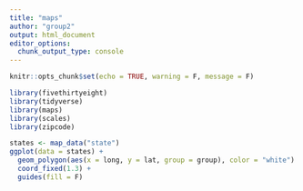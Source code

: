 ```yaml
---
title: "maps"
author: "group2"
output: html_document
editor_options: 
  chunk_output_type: console
---
```


```r
knitr::opts_chunk$set(echo = TRUE, warning = F, message = F)
```

```r
library(fivethirtyeight)
library(tidyverse)
library(maps)
library(scales)
library(zipcode)
```


```r
states <- map_data("state")
ggplot(data = states) +
  geom_polygon(aes(x = long, y = lat, group = group), color = "white") +
  coord_fixed(1.3) +
  guides(fill = F)
```
